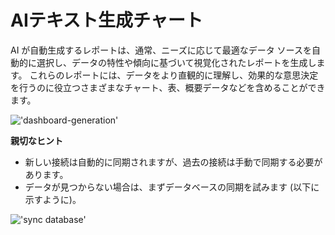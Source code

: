 # AIテキスト生成チャート

AI が自動生成するレポートは、通常、ニーズに応じて最適なデータ ソースを自動的に選択し、データの特性や傾向に基づいて視覚化されたレポートを生成します。
これらのレポートには、データをより直観的に理解し、効果的な意思決定を行うのに役立つさまざまなチャート、表、概要データなどを含めることができます。

!['dashboard-generation'](/image/dashboard/dashboard-generation.gif)

**親切なヒント**
- 新しい接続は自動的に同期されますが、過去の接続は手動で同期する必要があります。
- データが見つからない場合は、まずデータベースの同期を試みます (以下に示すように)。

!['sync database'](/image/AI-image/sync.png)